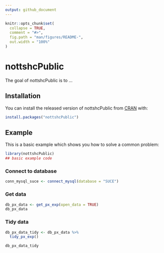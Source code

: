 ```yaml
---
output: github_document
---
```


<!-- README.md is generated from README.Rmd. Please edit that file -->

```r
knitr::opts_chunk$set(
  collapse = TRUE,
  comment = "#>",
  fig.path = "man/figures/README-",
  out.width = "100%"
)
```

# nottshcPublic

<!-- badges: start -->
<!-- badges: end -->

The goal of nottshcPublic is to ...

## Installation

You can install the released version of nottshcPublic from [CRAN](https://CRAN.R-project.org) with:

``` r
install.packages("nottshcPublic")
```

## Example

This is a basic example which shows you how to solve a common problem:

```r
library(nottshcPublic)
## basic example code
```

### Connect to database

```r
conn_mysql_suce <- connect_mysql(database = "SUCE")
```
### Get data

```r
db_px_data <- get_px_exp(open_data = TRUE)
db_px_data
```

### Tidy data

```r
db_px_data_tidy <- db_px_data %>% 
  tidy_px_exp()

db_px_data_tidy
```

